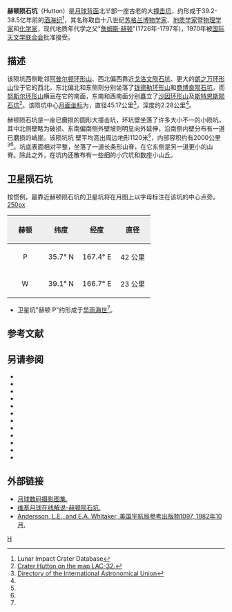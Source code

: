 {{lunar crater data|
 image=Hutton lunar crater LROC.jpg|240px|
 caption=[[月球勘测轨道飞行器|月球勘测轨道飞行器]]拍摄的图像|
 latitude=37.22|
 N_or_S=N|
 longitude=168.68|
 E_or_W=E|
 diameter=45.17公里|
 depth=2.28公里|
 colong=192|
 eponym=[[詹姆斯·赫顿|詹姆斯·赫顿]]}}
'''赫顿陨石坑'''（Hutton）是[[月球背面|月球背面]]北半部一座古老的大[[撞击坑|撞击坑]]，约形成于39.2-38.5亿年前的[[酒海纪|酒海纪]]<ref name=LICD>Lunar Impact Crater Database</ref>，其名称取自十八世纪[[苏格兰|苏格兰]][[博物学|博物学家]]、[[地质学家|地质学家]]暨[[物理学家|物理学家]]和[[化学家|化学家]]，现代地质年代学之父"[[詹姆斯·赫顿|詹姆斯·赫顿]]"(1726年-1797年)，1970年被[[国际天文学联合会|国际天文学联合会]]批准接受。

==描述==  
该陨坑西侧毗邻[[阿普尔顿环形山|阿普尔顿环形山]]、西北偏西靠近[[戈洛文陨石坑|戈洛文陨石坑]]、更大的[[朗之万环形山|朗之万环形山]]位于它的西北，东北偏北和东侧则分别坐落了[[钱德勒环形山|钱德勒环形山]]和[[商博良陨石坑|商博良陨石坑]]，而[[努斯尔环形山|努斯尔环形山]]横亘在它的南面，东南和西南面分别矗立了[[沙因环形山|沙因环形山]]及[[斯特恩斯陨石坑|斯特恩斯陨石坑]]<ref>[http://planetarynames.wr.usgs.gov/images/Lunar/lac_32_wac.pdf Crater Hutton on the map LAC-32.]</ref>。该陨坑中心[[月面坐标|月面坐标]]为{{Coord|37.22|N|168.68|E|globe:Moon|nogoogle=1|noosm=1}}，直径45.17公里<ref name="IAU">[http://planetarynames.wr.usgs.gov/Feature/2592 Directory of the International Astronomical Union]</ref>，深度约2.28公里<ref name="LICD"/>。

赫顿陨石坑是一座已磨损的圆形大撞击坑，环坑壁坐落了许多大小不一的小陨坑，其中北侧壁略为破损、东南偏南侧外壁坡则明显向外延伸，沿南侧内壁分布有一道已磨损的峭崖。该陨坑坑 壁平均高出周边地形1120米<ref name="LICD"/>，内部容积约有2000公里<sup>3</sup><ref name="LICD"/>。坑底表面相对平整，坐落了一道长条形山脊，在它东侧是另一道更小的山脊。除此之外，在坑内还散布有一些细的小穴坑和数座小山丘。

==卫星陨石坑==
按惯例，最靠近赫顿陨石坑的卫星坑将在月图上以字母标注在该坑的中心点旁。
[[image:Hutton_sattelite_craters_map.jpg|250px]]

{| class="wikitable"
!width="25%" style="background:#eeeeee;" |赫顿
!width="25%" style="background:#eeeeee;" |纬度
!width="25%" style="background:#eeeeee;" |经度
!width="25%" style="background:#eeeeee;" |直径
|-
|align="center"|P
|align="center"|35.7° N
|align="center"|167.4° E
|align="center"|42 公里
|-
|align="center"|W
|align="center"|39.1° N
|align="center"|166.7° E
|align="center"|23 公里
|}{{clear}}
* 卫星坑"赫顿 P"约形成于[[早雨海世|早雨海世]]<ref name="LICD"/>。

==参考文献==
{{Reflist}}

==另请参阅==
{{refbegin}}
* {{cite book
  | last1 = Andersson
  | first1 = L. E.
  | last2 = Whitaker
  | first2 = E. A.
  | authorlink2 = Ewen Whitaker
  | date = 1982
  | title = [[NASA|NASA]] Catalogue of Lunar Nomenclature
  | publisher = NASA RP-1097
  | ref = harv
  }}
* {{cite web
  | last = Blue
  | first = Jennifer
  | date = July 25, 2007
  | title = Gazetteer of Planetary Nomenclature
  | publisher = [[United_States_Geological_Survey|USGS]]
  | url = http://planetarynames.wr.usgs.gov/
  | accessdate = 2007-08-05
  | ref = harv
  | archive-date = 2015-05-26
  | archive-url = https://web.archive.org/web/20150526164842/http://planetarynames.wr.usgs.gov/
  | dead-url = no
  }}
* {{cite book
  | last1 = Bussey
  | first1 = B.
  | authorlink1 = Ben Bussey
  | last2 = Spudis
  | first2 = P.
  | authorlink2 = Paul Spudis
  | date = 2004
  | title = The Clementine Atlas of the Moon
  | publisher = Cambridge University Press
  | location = New York
  | isbn = 978-0-521-81528-4
  | ref = harv
  }}
* {{cite book
  | last1 = Cocks
  | first1 = Elijah E.
  | last2 = Cocks
  | first2 = Josiah C.
  | date = 1995
  | title = Who's Who on the Moon: A Biographical Dictionary of Lunar Nomenclature
  | url = https://archive.org/details/isbn_9780936389271
  | publisher = Tudor Publishers
  | isbn = 978-0-936389-27-1
  | ref = harv
  }}
* {{cite web
  | last = McDowell
  | first = Jonathan
  | date = July 15, 2007
  | url = http://host.planet4589.org/astro/lunar/
  | title = Lunar Nomenclature
  | publisher = Jonathan's Space Report
  | accessdate = 2007-10-24
  | ref = harv
  | archive-date = 2015-01-12
  | archive-url = https://web.archive.org/web/20150112233439/http://host.planet4589.org/astro/lunar/
  | dead-url = no
  }}
* {{cite journal| last1 = Menzel| first1 = D. H.| last2 = Minnaert| first2 = M.| last3 = Levin| first3 = B.| last4 = Dollfus| first4 = A.| last5 = Bell| first5 = B.| title = Report on Lunar Nomenclature by the Working Group of Commission 17 of the IAU| doi = 10.1007/BF00171763| journal = Space Science Reviews| volume = 12| issue = 2| pages = 136–186| date = 1971| bibcode = 1971SSRv...12..136M| ref = harv}}
* {{cite book
  | first = Patrick
  | last = Moore
  | authorlink = Patrick Moore
  | date = 2001
  | title = On the Moon
  | url = https://archive.org/details/patrickmooreonmo00patr
  | publisher = Sterling Publishing Co.
  | isbn = 978-0-304-35469-6
  | ref = harv
  }}
* {{cite book
  | first = Fred W.
  | last = Price
  | date = 1988
  | title = The Moon Observer's Handbook
  | publisher = Cambridge University Press
  | isbn = 978-0-521-33500-3
  | ref = harv
  }}
* {{cite book
  | last = Rükl
  | first = Antonín
  | authorlink = Antonín Rükl
  | date = 1990
  | title = Atlas of the Moon
  | publisher = Kalmbach Books
  | isbn = 978-0-913135-17-4
  | ref = harv
  }}
* {{cite book
  | last = Webb
  | first = Rev. T. W.
  | authorlink = Thomas William Webb
  | date = 1962
  | title = Celestial Objects for Common Telescopes
  | url = https://archive.org/details/celestialobjects00webb
  | edition = 6th revised
  | publisher = Dover
  | isbn = 978-0-486-20917-3
  | ref = harv
  }}
* {{cite book
  | first = Ewen A.
  | last = Whitaker
  | authorlink = Ewen Whitaker
  | date = 1999
  | title = Mapping and Naming the Moon
  | publisher = Cambridge University Press
  | isbn = 978-0-521-62248-6
  | ref = harv
  }}
* {{cite book
  | first = Peter T.
  | last = Wlasuk
  | date = 2000
  | title = Observing the Moon
  | publisher = Springer
  | isbn = 978-1-85233-193-1
  | ref = harv
 }}
{{refend}}
==外部链接==
*[http://www.lpi.usra.edu/resources/lunar_orbiter/bin/srch_nam.shtml?Hutton%7C0 月球数码摄影图集.] {{Wayback|url=http://www.lpi.usra.edu/resources/lunar_orbiter/bin/srch_nam.shtml?Hutton%7C0 |date=20201127012620 }}
*[https://the-moon.wikispaces.com/Hutton 维基月球在线解说-赫顿陨石坑.] {{Wayback|url=https://the-moon.wikispaces.com/Hutton |date=20180531115314 }}
* [http://planet4589.org/astro/lunar/RP-1097.pdf Andersson, L.E., and E.A. Whitaker, 美国宇航局参考出版物1097, 1982年10月.] {{Wayback|url=http://planet4589.org/astro/lunar/RP-1097.pdf |date=20141006125838 }}

[[Category:月球环形山|H]]
{{月球環形山 (G-K)}}